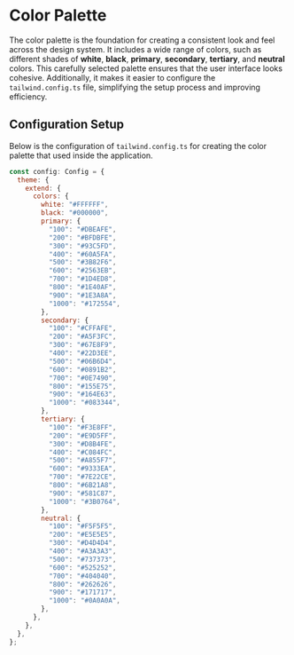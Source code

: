 
<Meta title="Style Guide/Color Palette" />

# Color Palette

The color palette is the foundation for creating a consistent look and feel across the design system. It includes a wide range of colors, such as different shades of **white**, **black**, **primary**, **secondary**, **tertiary**, and **neutral** colors. This carefully selected palette ensures that the user interface looks cohesive. Additionally, it makes it easier to configure the `tailwind.config.ts` file, simplifying the setup process and improving efficiency.

<ColorPalette>
  <ColorItem
    title="Greyscale"
    subtitle="Shades of white and black"
    colors={{
      White: "#FFFFFF",
      Black: "#000000",
    }}
  />
  <ColorItem
    title="Primary"
    subtitle="Shades of primary color"
    colors={{
      "100": "#DBEAFE",
      "200": "#BFDBFE",
      "300": "#93C5FD",
      "400": "#60A5FA",
      "500": "#3B82F6",
      "600": "#2563EB",
      "700": "#1D4ED8",
      "800": "#1E40AF",
      "900": "#1E3A8A",
      "1000": "#172554",
    }}
  />
  <ColorItem
    title="Secondary"
    subtitle="Shades of secondary color"
    colors={{
      "100": "#CFFAFE",
      "200": "#A5F3FC",
      "300": "#67E8F9",
      "400": "#22D3EE",
      "500": "#06B6D4",
      "600": "#0891B2",
      "700": "#0E7490",
      "800": "#155E75",
      "900": "#164E63",
      "1000": "#083344",
    }}
  />
  <ColorItem
    title="Tertiary"
    subtitle="Shades of tertiary color"
    colors={{
      "100": "#F3E8FF",
      "200": "#E9D5FF",
      "300": "#D8B4FE",
      "400": "#C084FC",
      "500": "#A855F7",
      "600": "#9333EA",
      "700": "#7E22CE",
      "800": "#6B21A8",
      "900": "#581C87",
      "1000": "#3B0764",
    }}
  />
  <ColorItem
    title="Neutral"
    subtitle="Shades of neutral color"
    colors={{
      "100": "#F5F5F5",
      "200": "#E5E5E5",
      "300": "#D4D4D4",
      "400": "#A3A3A3",
      "500": "#737373",
      "600": "#525252",
      "700": "#404040",
      "800": "#262626",
      "900": "#171717",
      "1000": "#0A0A0A",
    }}
  />
</ColorPalette>

## Configuration Setup

Below is the configuration of `tailwind.config.ts` for creating the color palette that used inside the application.

```js
const config: Config = {
  theme: {
    extend: {
      colors: {
        white: "#FFFFFF",
        black: "#000000",
        primary: {
          "100": "#DBEAFE",
          "200": "#BFDBFE",
          "300": "#93C5FD",
          "400": "#60A5FA",
          "500": "#3B82F6",
          "600": "#2563EB",
          "700": "#1D4ED8",
          "800": "#1E40AF",
          "900": "#1E3A8A",
          "1000": "#172554",
        },
        secondary: {
          "100": "#CFFAFE",
          "200": "#A5F3FC",
          "300": "#67E8F9",
          "400": "#22D3EE",
          "500": "#06B6D4",
          "600": "#0891B2",
          "700": "#0E7490",
          "800": "#155E75",
          "900": "#164E63",
          "1000": "#083344",
        },
        tertiary: {
          "100": "#F3E8FF",
          "200": "#E9D5FF",
          "300": "#D8B4FE",
          "400": "#C084FC",
          "500": "#A855F7",
          "600": "#9333EA",
          "700": "#7E22CE",
          "800": "#6B21A8",
          "900": "#581C87",
          "1000": "#3B0764",
        },
        neutral: {
          "100": "#F5F5F5",
          "200": "#E5E5E5",
          "300": "#D4D4D4",
          "400": "#A3A3A3",
          "500": "#737373",
          "600": "#525252",
          "700": "#404040",
          "800": "#262626",
          "900": "#171717",
          "1000": "#0A0A0A",
        },
      },
    },
  },
};
```